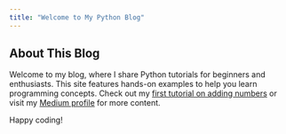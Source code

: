 ```yaml
---
title: "Welcome to My Python Blog"
---
```


## About This Blog

Welcome to my blog, where I share Python tutorials for beginners and enthusiasts. This site features hands-on examples to help you learn programming concepts. Check out my [first tutorial on adding numbers](posts/welcome/welcome.qmd) or visit my [Medium profile](https://medium.com/@yourusername) for more content.

Happy coding!
